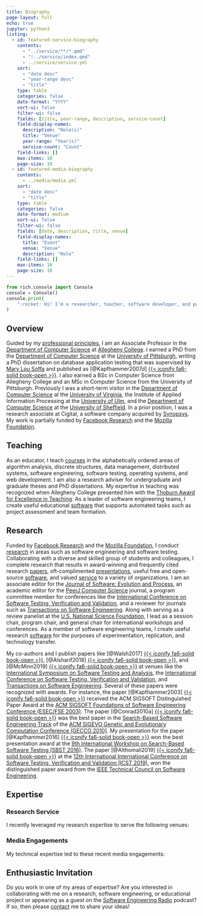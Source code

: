```yaml
---
title: Biography
page-layout: full
echo: true
jupyter: python3
listing:
  - id: featured-service-biography
    contents:
      - "../service/**/*.qmd"
      - "!../service/index.qmd"
      - ../service/service.yml
    sort:
      - "date desc"
      - "year-range desc"
      - "title"
    type: table
    categories: false
    date-format: "YYYY"
    sort-ui: false
    filter-ui: false
    fields: [title, year-range, description, service-count]
    field-display-names:
      description: "Role(s)"
      title: "Venue"
      year-range: "Year(s)"
      service-count: "Count"
    field-links: []
    max-items: 10
    page-size: 10
  - id: featured-media-biography
    contents:
      - ../media/media.yml
    sort:
      - "date desc"
      - "title"
    type: table
    categories: false
    date-format: medium
    sort-ui: false
    filter-ui: false
    fields: [date, description, title, venue]
    field-display-names:
      title: "Event"
      venue: "Venue"
      description: "Role"
    field-links: []
    max-items: 10
    page-size: 10
---
```


```python
from rich.console import Console
console = Console()
console.print(
    ":rocket: Hi! I'm a researcher, teacher, software developer, and podcaster!"
)
```

## Overview

Guided by my <a href = "/principles/">professional principles</a>, I am an
Associate Professor in the <a href="http://www.cs.allegheny.edu">Department of
  Computer Science</a> at <a href="http://www.allegheny.edu">Allegheny
  College</a>. I earned a PhD from the <a href="https://cs.pitt.edu">Department
  of Computer Science</a> at the <a href="http://www.pitt.edu">University of
  Pittsburgh</a>, writing a PhD dissertation on database application testing
that was supervised by <a href="http://www.cs.virginia.edu/~soffa/">Mary Lou
  Soffa</a> and published as [@Kapfhammer2007d] [{{< iconify fa6-solid
book-open
>}}](/research/papers/kapfhammer2007d/index.qmd).
I also earned a BSc in Computer Science from Allegheny College and an MSc in
Computer Science from the University of Pittsburgh. Previously I was a
short-term visitor in the <a href="http://www.cs.virginia.edu">Department of
  Computer Science</a> at the <a href="http://www.virginia.edu">University of
  Virginia</a>, the Institute of Applied Information Processing at the <a
  href="http://www.uni-ulm.de/en">University of Ulm</a>, and the <a
  href="https://www.sheffield.ac.uk/dcs">Department of Computer Science</a> at
the <a href="http://www.sheffield.ac.uk/">University of Sheffield</a>. In a
prior position, I was a research associate at Cigital, a software company
acquired by <a href="https://www.synopsys.com/">Synopsys</a>. My work is
partially funded by <a href =
  "https://research.fb.com/blog/2019/10/announcing-the-winners-of-the-2019-testing-and-verification-research-awards/">Facebook
  Research</a> and the <a href =
  "https://foundation.mozilla.org/en/what-we-fund/awards/responsible-computer-science-challenge/winners/">Mozilla
  Foundation</a>.

## Teaching

As an educator, I teach [courses](/teaching/index.qmd) in the alphabetically
ordered areas of algorithm analysis, discrete structures, data management,
distributed systems, software engineering, software testing, operating systems,
and web development.</span> I am also a research adviser for undergraduate and
graduate theses and PhD dissertations. My expertise in teaching was recognized
when Allegheny College presented him with the [Thoburn Award for Excellence in
Teaching](https://sites.allegheny.edu/alumni/award-recipients/#thoburn). As a
leader of software engineering teams, I create useful educational
[software](/software/index.qmd) that supports automated tasks such as project
assessment and team formation.

## Research

Funded by [Facebook
Research](https://research.fb.com/blog/2019/10/announcing-the-winners-of-the-2019-testing-and-verification-research-awards/)
and the [Mozilla
Foundation](https://foundation.mozilla.org/en/what-we-fund/awards/responsible-computer-science-challenge/winners/),
I conduct [research](/research/index.qmd) in areas such as software engineering
and software testing. Collaborating with a diverse and skilled group of students
and colleagues, I complete research that results in award-winning and frequently
cited research [papers](/research/papers/index.qmd), oft-complimented
[presentations](/research/presentations/index.qmd), useful free and open-source
[software](/software/index/qmd), and valued [service](/service/index.qmd) to a
variety of organizations. I am an associate editor for the [Journal of Software:
Evolution and Process](https://onlinelibrary.wiley.com/journal/20477481), an
academic editor for the [PeerJ Computer
Science](https://peerj.com/computer-science/) journal, a program committee
member for conferences like the [International Conference on Software Testing,
Verification and Validation](https://cs.gmu.edu/icst/index.html), and a reviewer
for journals such as [Transactions on Software
Engineering](https://www.computer.org/csdl/journal/ts). Along with serving as a
review panelist at the [U.S. National Science Foundation](https://nsf.gov/), I
lead as a session chair, program chair, and general chair for international
workshops and conferences. As a member of software engineering teams, I create
useful research [software](/software/index.qmd) for the purposes of
experimentation, replication, and technology transfer.

My co-authors and I publish papers like [@Walsh2017] [{{< iconify
fa6-solid book-open
>}}](/research/papers/walsh2017/index.qmd), [@Alsharif2018] [{{< iconify fa6-solid book-open >}}](/research/papers/alsharif2018/index.qmd), and
[@McMinn2019] [{{< iconify fa6-solid book-open >}}](/research/papers/mcminn2019/index.qmd) at venues like the <a href =
  "https://conf.researchr.org/series/issta">International Symposium on Software
  Testing and Analysis</a>, the <a href =
  "https://cs.gmu.edu/icst/index.html">International Conference on Software
  Testing, Verification and Validation</a>, and <a href =
  "https://www.computer.org/csdl/journal/ts">Transactions on Software
  Engineering</a>.
Several of these papers were recognized with awards.
For instance, the paper [@Kapfhammer2003] [{{< iconify fa6-solid book-open >}}](/research/papers/kapfhammer2003/index.qmd)
received the ACM
SIGSOFT Distinguished Paper Award at the <a
  href="http://esecfse.cs.helsinki.fi/">ACM SIGSOFT Foundations of Software
  Engineering Conference (ESEC/FSE 2003)</a>.
The paper [@Conrad2010a] [{{< iconify fa6-solid book-open >}}](/research/papers/conrad2010a/index.qmd) was
the best paper in the <a
  href="http://www.sigevo.org/gecco-2010/organizers-tracks.html#sbse">Search-Based
  Software Engineering Track</a> of the <a
  href="http://www.sigevo.org/gecco-2010/">ACM SIGEVO Genetic and Evolutionary
  Computation Conference (GECCO 2010)</a>.
My presentation for
the paper [@Kapfhammer2016] [{{< iconify fa6-solid book-open >}}](/research/papers/kapfhammer2016/index.qmd)
won the
best presentation award at the <a href="https://cse.sc.edu/~ggay/sbst2016/">9th
  International Workshop on Search-Based Software Testing (SBST 2016)</a>.
The paper [@Althomali2019] [{{< iconify fa6-solid book-open >}}](/research/papers/althomali2019/index.qmd)
at the <a href =
  "http://icst2019.xjtu.edu.cn/index.htm">12th International International
  Conference on Software Testing, Verification and Validation (ICST 2019)</a>,
won the distinguished paper award from the <a href =
  "http://www.cs-tcse.org/">IEEE Technical Council on Software Engineering</a>.

## Expertise

### Research Service

I recently leveraged my research expertise to serve the following venues:

:::{#featured-service-biography}
:::

### Media Engagements

My technical expertise led to these recent media engagements:

:::{#featured-media-biography}
:::

::: {.callout-note appearance="simple"}

## Enthusiastic Invitation

Do you work in one of my areas of expertise? Are you interested in collaborating
with me on a research, software engineering, or educational project or appearing
as a guest on the [Software Engineering Radio](https://www.se-radio.net/)
podcast? If so, then please [contact](/contact/index.qmd) me to share your
ideas!

:::
